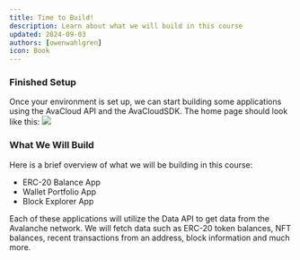 ```yaml
---
title: Time to Build!
description: Learn about what we will build in this course
updated: 2024-09-03
authors: [owenwahlgren]
icon: Book
---
```


### Finished Setup
Once your environment is set up, we can start building some applications using the AvaCloud API and the AvaCloudSDK. The home page should look like this:
![](https://qizat5l3bwvomkny.public.blob.vercel-storage.com/builders-hub/course-images/avacloudsdk/preview-L1zktfNDP4fWzdESdhIQ7KxsfnQJj0.png)

### What We Will Build
Here is a brief overview of what we will be building in this course:

- ERC-20 Balance App
- Wallet Portfolio App
- Block Explorer App

Each of these applications will utilize the Data API to get data from the Avalanche network. We will fetch data such as ERC-20 token balances, NFT balances, recent transactions from an address, block information and much more.